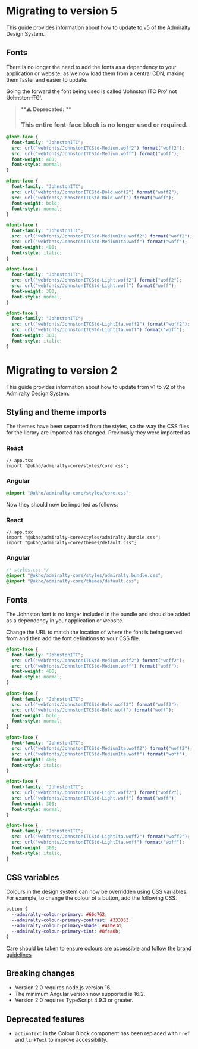 # Migrating to version 5

This guide provides information about how to update to v5 of the Admiralty Design System.

## Fonts

There is no longer the need to add the fonts as a dependency to your application or website, as we now load them from a central CDN, making them faster and easier to update.

Going the forward the font being used is called 'Johnston ITC Pro' not ~~'Johnston ITC'~~.

> **⚠️ <b>Deprecated:</b> **
> ### This entire font-face block is no longer used or required.

```css
@font-face {
  font-family: "JohnstonITC";
  src: url("webfonts/JohnstonITCStd-Medium.woff2") format("woff2");
  src: url("webfonts/JohnstonITCStd-Medium.woff") format("woff");
  font-weight: 400;
  font-style: normal;
}

@font-face {
  font-family: "JohnstonITC";
  src: url("webfonts/JohnstonITCStd-Bold.woff2") format("woff2");
  src: url("webfonts/JohnstonITCStd-Bold.woff") format("woff");
  font-weight: bold;
  font-style: normal;
}

@font-face {
  font-family: "JohnstonITC";
  src: url("webfonts/JohnstonITCStd-MediumIta.woff2") format("woff2");
  src: url("webfonts/JohnstonITCStd-MediumIta.woff") format("woff");
  font-weight: 400;
  font-style: italic;
}

@font-face {
  font-family: "JohnstonITC";
  src: url("webfonts/JohnstonITCStd-Light.woff2") format("woff2");
  src: url("webfonts/JohnstonITCStd-Light.woff") format("woff");
  font-weight: 300;
  font-style: normal;
}

@font-face {
  font-family: "JohnstonITC";
  src: url("webfonts/JohnstonITCStd-LightIta.woff2") format("woff2");
  src: url("webfonts/JohnstonITCStd-LightIta.woff") format("woff");
  font-weight: 300;
  font-style: italic;
}
```

# Migrating to version 2

This guide provides information about how to update from v1 to v2 of the Admiralty Design System.

## Styling and theme imports

The themes have been separated from the styles, so the way the CSS files for the library are imported has changed. Previously they were imported as

### React

```tsx
// app.tsx
import "@ukho/admiralty-core/styles/core.css";
```

### Angular

```css
@import "@ukho/admiralty-core/styles/core.css";
```

Now they should now be imported as follows:

### React

```tsx
// app.tsx
import "@ukho/admiralty-core/styles/admiralty.bundle.css";
import "@ukho/admiralty-core/themes/default.css";
```

### Angular

```css
/* styles.css */
@import "@ukho/admiralty-core/styles/admiralty.bundle.css";
@import "@ukho/admiralty-core/themes/default.css";
```

## Fonts

The Johnston font is no longer included in the bundle and should be added as a dependency in your application or website.

Change the URL to match the location of where the font is being served from and then add the font definitions to your CSS file.

```css
@font-face {
  font-family: "JohnstonITC";
  src: url("webfonts/JohnstonITCStd-Medium.woff2") format("woff2");
  src: url("webfonts/JohnstonITCStd-Medium.woff") format("woff");
  font-weight: 400;
  font-style: normal;
}

@font-face {
  font-family: "JohnstonITC";
  src: url("webfonts/JohnstonITCStd-Bold.woff2") format("woff2");
  src: url("webfonts/JohnstonITCStd-Bold.woff") format("woff");
  font-weight: bold;
  font-style: normal;
}

@font-face {
  font-family: "JohnstonITC";
  src: url("webfonts/JohnstonITCStd-MediumIta.woff2") format("woff2");
  src: url("webfonts/JohnstonITCStd-MediumIta.woff") format("woff");
  font-weight: 400;
  font-style: italic;
}

@font-face {
  font-family: "JohnstonITC";
  src: url("webfonts/JohnstonITCStd-Light.woff2") format("woff2");
  src: url("webfonts/JohnstonITCStd-Light.woff") format("woff");
  font-weight: 300;
  font-style: normal;
}

@font-face {
  font-family: "JohnstonITC";
  src: url("webfonts/JohnstonITCStd-LightIta.woff2") format("woff2");
  src: url("webfonts/JohnstonITCStd-LightIta.woff") format("woff");
  font-weight: 300;
  font-style: italic;
}
```

## CSS variables

Colours in the design system can now be overridden using CSS variables. For example, to change the colour of a button, add the following CSS:

```css
button {
  --admiralty-colour-primary: #66d762;
  --admiralty-colour-primary-contrast: #333333;
  --admiralty-colour-primary-shade: #41be3d;
  --admiralty-colour-primary-tint: #8fea8b;
}
```

Care should be taken to ensure colours are accessible and follow the [brand guidelines](https://designsystem.admiralty.co.uk/brand-guide/colour)

## Breaking changes

- Version 2.0 requires node.js version 16.
- The minimum Angular version now supported is 16.2.
- Version 2.0 requires TypeScript 4.9.3 or greater.

## Deprecated features

- `actionText` in the Colour Block component has been replaced with `href` and `linkText` to improve accessibility.

